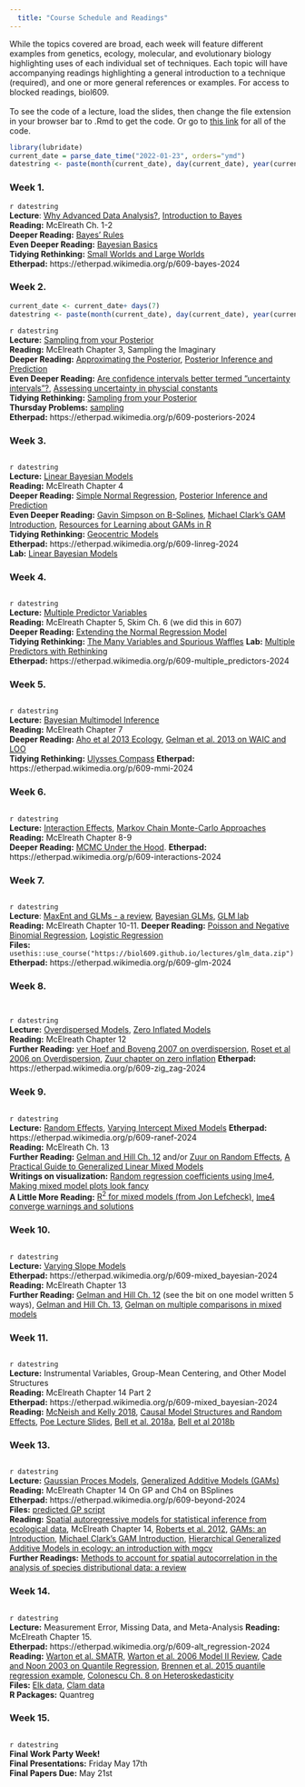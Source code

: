 ```yaml
---  
  title: "Course Schedule and Readings"  
---  
```

  While the topics covered are broad, each week will feature different examples from genetics, ecology, molecular, and evolutionary biology highlighting uses of each individual set of techniques. Each topic will have accompanying readings highlighting a general introduction to a technique (required), and one or more general references or examples. For access to blocked readings, biol609.   
\
To see the code of a lecture, load the slides, then change the file extension in your browser bar to .Rmd to get the code. Or go to [this link](https://github.com/biol609/biol609.github.io/tree/master/lectures) for all of the code.

```r
library(lubridate)
current_date = parse_date_time("2022-01-23", orders="ymd")
datestring <- paste(month(current_date), day(current_date), year(current_date), sep="/")
```    

### Week 1.
`r datestring`   
__Lecture__: [Why Advanced Data Analysis?](lectures/01_intro.html),  [Introduction to Bayes](lectures/02_Bayesian_Intro.html)   
__Reading:__ McElreath Ch. 1-2  
__Deeper Reading:__ [Bayes' Rules](https://www.bayesrulesbook.com/chapter-2)   
__Even Deeper Reading:__ [Bayesian Basics](https://m-clark.github.io/bayesian-basics/)  
__Tidying Rethinking:__ [Small Worlds and Large Worlds](https://bookdown.org/content/4857/small-worlds-and-large-worlds.html)  
__Etherpad:__ https://etherpad.wikimedia.org/p/609-bayes-2024  


### Week 2.
```r
current_date <- current_date+ days(7)
datestring <- paste(month(current_date), day(current_date), year(current_date), sep="/")
```
`r datestring`  
__Lecture:__ [Sampling from your Posterior](./lectures/03_posterior_sampling.html)     
__Reading:__ McElreath Chapter 3, Sampling the Imaginary   
__Deeper Reading:__ [Approximating the Posterior](https://www.bayesrulesbook.com/chapter-6), [Posterior Inference and Prediction](https://www.bayesrulesbook.com/chapter-8)    
__Even Deeper Reading:__ [Are confidence intervals better termed ”uncertainty intervals”?
](http://www.stat.columbia.edu/~gelman/research/published/uncertainty_intervals.pdf), [Assessing uncertainty in physcial constants](https://www.cmu.edu/epp/people/faculty/research/Fischoff-Henrion-Assessing%20uncertainty%20in%20physical%20constants.pdf)  
__Tidying Rethinking:__ [Sampling from your Posterior](https://bookdown.org/content/4857/sampling-the-imaginary.html)   
__Thursday Problems:__ [sampling](lab/sampling.html)  
__Etherpad:__ https://etherpad.wikimedia.org/p/609-posteriors-2024    


### Week 3.
```r
```
`r datestring`  
__Lecture:__  [Linear Bayesian Models](./lectures/linear_models.html)   
__Reading:__ McElreath Chapter 4  
__Deeper Reading:__ [Simple Normal Regression](https://www.bayesrulesbook.com/chapter-9), [Posterior Inference and Prediction](https://www.bayesrulesbook.com/chapter-8)   
__Even Deeper Reading:__ [Gavin Simpson on B-Splines](https://fromthebottomoftheheap.net/2020/06/03/extrapolating-with-gams/), [Michael Clark's GAM Introduction](https://m-clark.github.io/generalized-additive-models/), [Resources for Learning about GAMs in R](https://github.com/noamross/gam-resources)     
__Tidying Rethinking:__ [Geocentric Models](https://bookdown.org/content/4857/geocentric-models.html)  
__Etherpad:__ https://etherpad.wikimedia.org/p/609-linreg-2024    
__Lab:__ [Linear Bayesian Models](lab/linear.html)  

### Week 4.
```r
```
`r datestring`   
__Lecture:__ [Multiple Predictor Variables](./lectures/multiple_predictors.html)   
__Reading:__ McElreath Chapter 5, Skim Ch. 6 (we did this in 607)  
__Deeper Reading:__ [Extending the Normal Regression Model](https://www.bayesrulesbook.com/chapter-11)   
__Tidying Rethinking:__ [The Many Variables and Spurious Waffles](https://bookdown.org/content/4857/the-many-variables-the-spurious-waffles.html) 
__Lab:__ [Multiple Predictors with Rethinking](lab/multiple_predictors.html)  
__Etherpad:__ https://etherpad.wikimedia.org/p/609-multiple_predictors-2024    


### Week 5.
```r
```
`r datestring`   
__Lecture:__ [Bayesian Multimodel Inference](./lectures/15_mmi.html)   
__Reading:__ McElreath Chapter 7  
__Deeper Reading:__ [Aho et al 2013 Ecology](http://izt.ciens.ucv.ve/ecologia/Archivos/ECO_POB%202014/ECOPO2_2014/Aho%20et%20al%202014.pdf), [Gelman et al. 2013 on WAIC and LOO](http://link.springer.com/article/10.1007/s11222-013-9416-2)  
__Tidying Rethinking:__ [Ulysses Compass](https://bookdown.org/content/4857/ulysses-compass.html)
__Etherpad:__ https://etherpad.wikimedia.org/p/609-mmi-2024    


### Week 6.
```r
```
`r datestring`   
__Lecture:__ [Interaction Effects](./lectures/16_interactions.html), [Markov Chain Monte-Carlo Approaches](./lectures/17_mcmc.html)   
__Reading:__ McElreath Chapter 8-9  
__Deeper Reading:__ [MCMC Under the Hood](https://www.bayesrulesbook.com/chapter-7). 
__Etherpad:__ https://etherpad.wikimedia.org/p/609-interactions-2024    

### Week 7.
```r
```
`r datestring`   
__Lecture__: [MaxEnt and GLMs - a review](lectures/09_generalized_linear_models.html), [Bayesian GLMs](./lectures/10_bayesian_glm.html), [GLM lab](lectures/11_bayesian_glm_lab.html)   
__Reading:__ McElreath Chapter 10-11. 
__Deeper Reading:__ [Poisson and Negative Binomial Regression](https://www.bayesrulesbook.com/chapter-12), [Logistic Regression](https://www.bayesrulesbook.com/chapter-13)  
__Files:__  `usethis::use_course("https://biol609.github.io/lectures/glm_data.zip")`  
__Etherpad:__ https://etherpad.wikimedia.org/p/609-glm-2024    


### Week 8.
```r
```
```r
```
`r datestring`   
__Lecture:__ [Overdispersed Models](./lectures/12_overdisp.html), [Zero Inflated Models](./lectures/13_zinfl.html)   
__Reading:__ McElreath Chapter 12     
__Further Reading:__ [ver Hoef and Boveng 2007 on overdispersion](http://byrneslab.net/classes/biol609/Ver_Hoef_and_Boveng_qp_neg binomial.pdf), [Roset et al 2006 on Overdispersion](http://byrneslab.net/classes/biol609/Rose_et_al_2006_zero_inflation.pdf), [Zuur chapter on zero inflation](http://byrneslab.net/classes/biol609/zuur_zero_inflation.pdf)
__Etherpad:__ https://etherpad.wikimedia.org/p/609-zig_zag-2024    


### Week 9.
```r
```
`r datestring`   
__Lecture:__ [Random Effects](./lectures/07_random_effects.html), [Varying Intercept Mixed Models](./lectures/22_varying_intercept.html)
__Etherpad:__ https://etherpad.wikimedia.org/p/609-ranef-2024  
__Reading:__ McElreath Ch. 13  
__Further Reading:__ [Gelman and Hill Ch. 12](http://byrneslab.net/classes/biol609/gelman_hill_ch_12.pdf) and/or [Zuur on Random Effects](http://byrneslab.net/classes/biol609/Zuur_ch_5.pdf), [A Practical Guide to Generalized Linear Mixed Models](https://www.cell.com/trends/ecology-evolution/fulltext/S0169-5347(09)00019-6)    
__Writings on visualization:__ <a href="http://anythingbutrbitrary.blogspot.com/2012/06/random-regression-coefficients-using.html">Random regression coefficients using lme4</a>, <a href="http://stackoverflow.com/questions/13847936/in-r-plotting-random-effects-from-lmer-lme4-package-using-qqmath-or-dotplot">Making mixed model plots look fancy</a>  
__A Little More Reading:__ <a href="http://jonlefcheck.net/2013/03/13/r2-for-linear-mixed-effects-models/">R<sup>2</sup> for mixed models (from Jon Lefcheck)</a>, [lme4 converge warnings and solutions](https://rstudio-pubs-static.s3.amazonaws.com/33653_57fc7b8e5d484c909b615d8633c01d51.html)  

  
### Week 10.
```r
```
`r datestring`   
__Lecture:__  [Varying Slope Models](./lectures/23a_varslope.html)  
__Etherpad:__ https://etherpad.wikimedia.org/p/609-mixed_bayesian-2024   
__Reading:__ McElreath Chapter 13   
__Further Reading:__ [Gelman and Hill Ch. 12](http://byrneslab.net/classes/biol609/gelman_hill_ch_12.pdf) (see the bit on one model written 5 ways), [Gelman and Hill Ch. 13](http://byrneslab.net/classes/biol609/gelman_hill_ch_13.pdf), [Gelman on multiple comparisons in mixed models](http://byrneslab.net/classes/biol609/Gelman_multcomp.pdf)  

### Week 11.
```r
```
`r datestring`   
__Lecture:__  Instrumental Variables, Group-Mean Centering, and Other Model Structures    
__Reading:__ McElreath Chapter 14 Part 2   
__Etherpad:__ https://etherpad.wikimedia.org/p/609-mixed_bayesian-2024   
__Reading:__ [McNeish and Kelly 2018](./Readings/McNeish_Kelley_PsychMethods_2024.pdf), [Causal Model Structures and Random Effects](http://rpubs.com/jebyrnes/causal_mods), [Poe Lecture Slides](./Readings/2018-11-02_wim_poe_clustered_slides.pdf), [Bell et al. 2018a](./Readings/Bell2018_Article_UnderstandingAndMisunderstandi.pdf), [Bell et al 2018b](./Bell_2018_Qual_Quant.pdf)  


  
### Week 13. 
```r
```
`r datestring`   
__Lecture:__ [Gaussian Proces Models](./lectures/24_gaussian_process.html), [Generalized Additive Models (GAMs)](./lectures/22_gams.html)   
__Reading:__ McElreath Chapter 14 On GP and Ch4 on BSplines   
__Etherpad:__ https://etherpad.wikimedia.org/p/609-beyond-2024   
__Files:__ [predicted GP script](./lectures/data/gp/predict_gpl2.R)  
__Reading:__ [Spatial autoregressive models for statistical inference from ecological data](./Readings/verHoef_spatial_autocorrelation.pdf), McElreath Chapter 14, [Roberts et al. 2012](http://byrneslab.net/classes/biol609/Roberts_et_al_2012_gaussian_process.pdf), [GAMs: an Introduction](http://environmentalcomputing.net/intro-to-gams/), [Michael Clark's GAM Introduction](https://m-clark.github.io/generalized-additive-models/), [Hierarchical Generalized Additive Models in ecology: an introduction with mgcv](./Readings/Pedersen-2024-Hierarchical Generalized Additive Models in ecology.pdf)  
__Further Readings:__ [Methods to account for spatial autocorrelation in the analysis of species distributional data: a review](./Readings/DormannEcography30_57164.pdf)

  
### Week 14.  
```r
```
`r datestring`   
__Lecture:__ Measurement Error, Missing Data, and Meta-Analysis
__Reading:__ McElreath Chapter 15.  
__Etherpad:__ https://etherpad.wikimedia.org/p/609-alt_regression-2024  
__Reading:__ [Warton et al. SMATR](http://byrneslab.net/classes/biol609/Warton_et_al_2012_MEE.pdf), [Warton et al. 2006 Model II Review](http://byrneslab.net/classes/biol609/Warton_et_al-2006-Biological_Reviews.pdf), [Cade and Noon 2003 on Quantile Regression](http://byrneslab.net/classes/biol609/Cade_and_Noon_2003_Quantile.pdf), [Brennen et al. 2015 quantile regression example](http://byrneslab.net/classes/biol609/Brennen_et_al_2015_quantile.pdf), [Colonescu Ch. 8 on Heteroskedasticity](https://bookdown.org/ccolonescu/RPoE4/heteroskedasticity.html)\
__Files:__ [Elk data](./lectures/data/03/ekk_from_dryad.csv), [Clam data](./lectures/data/04/Clams.txt)  
__R Packages:__ Quantreg  

### Week 15.
```r
```
`r datestring`   
__**Final Work Party Week!**__  
__Final Presentations:__  Friday May 17th  
__Final Papers Due:__ May 21st  
